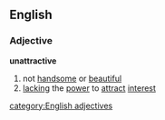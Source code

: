==English==
===Adjective===
'''unattractive'''
#not [[handsome]] or [[beautiful]]
#[[lacking]] the [[power]] to [[attract]] [[interest]]
[[category:English adjectives]]